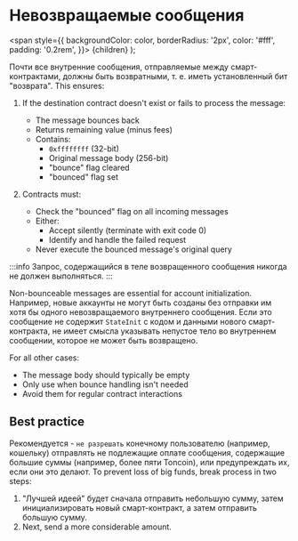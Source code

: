 
# Невозвращаемые сообщения

<span
style={{
backgroundColor: color,
borderRadius: '2px',
color: '#fff',
padding: '0.2rem',
}}>
{children}
</span>
);

Почти все внутренние сообщения, отправляемые между смарт-контрактами, должны быть возвратными, т. е. иметь установленный бит "возврата". This ensures:

1. If the destination contract doesn't exist or fails to process the message:

   - The message bounces back
   - Returns remaining value (minus fees)
   - Contains:
     - `0xffffffff` (32-bit)
     - Original message body (256-bit)
     - "bounce" flag cleared
     - "bounced" flag set

2. Contracts must:
   - Check the "bounced" flag on all incoming messages
   - Either:
     - Accept silently (terminate with exit code 0)
     - Identify and handle the failed request
   - Never execute the bounced message's original query

:::info
Запрос, содержащийся в теле возвращенного сообщения <Highlight color="#186E8A">никогда не должен выполняться</Highlight>.
:::

Non-bounceable messages are essential for account initialization. Например, новые аккаунты не могут быть созданы без отправки им хотя бы одного невозвращаемого внутреннего сообщения. Если это сообщение не содержит `StateInit` с кодом и данными нового смарт-контракта, не имеет смысла указывать непустое тело во внутреннем сообщении, которое не может быть возвращено.

For all other cases:

- The message body should typically be empty
- Only use when bounce handling isn't needed
- Avoid them for regular contract interactions

## Best practice

Рекомендуется - `не разрешать` конечному пользователю (например, кошельку) отправлять не подлежащие оплате сообщения, содержащие большие суммы (например, более пяти Toncoin), или предупреждать их, если они это делают. To prevent loss of big funds, break process in two steps:

1. "Лучшей идеей" будет сначала отправить небольшую сумму, затем инициализировать новый смарт-контракт, а затем отправить большую сумму.
2. Next, send a more considerable amount.

<Feedback />

